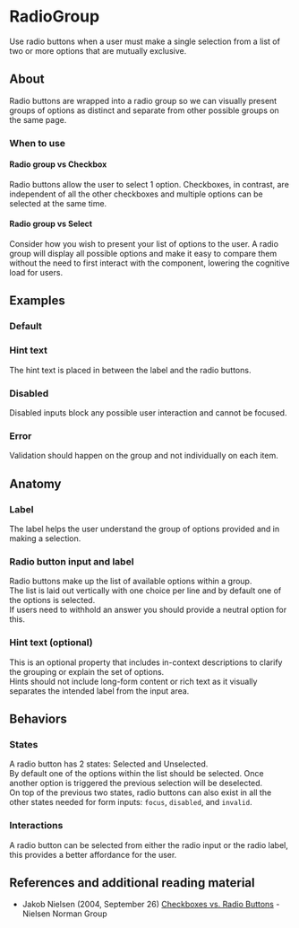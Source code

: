 
<Meta title="MUI Components/Forms/RadioGroup" anchor />

# RadioGroup

Use radio buttons when a user must make a single selection from a list of two or more options that are mutually exclusive.

## About

Radio buttons are wrapped into a radio group so we can visually present groups of options as distinct and separate from other possible groups on the same page.

### When to use

#### Radio group vs Checkbox

Radio buttons allow the user to select 1 option. Checkboxes, in contrast, are independent of all the other checkboxes and multiple options can be selected at the same time.

#### Radio group vs Select

Consider how you wish to present your list of options to the user. A radio group will display all possible options and make it easy to compare them without the need to first interact with the component, lowering the cognitive load for users.

## Examples

### Default

<Canvas>
  <Story of={Stories.Default} />
</Canvas>

### Hint text

The hint text is placed in between the label and the radio buttons.

<Canvas>
  <Story of={Stories.Hint} />
</Canvas>

### Disabled

Disabled inputs block any possible user interaction and cannot be focused.

<Canvas>
  <Story of={Stories.Disabled} />
</Canvas>

### Error

Validation should happen on the group and not individually on each item.

<Canvas>
  <Story of={Stories.Error} />
</Canvas>

## Anatomy

### Label

The label helps the user understand the group of options provided and in making a selection.

### Radio button input and label

Radio buttons make up the list of available options within a group.<br/>
The list is laid out vertically with one choice per line and by default one of the options is selected.<br/>
If users need to withhold an answer you should provide a neutral option for this.

### Hint text (optional)

This is an optional property that includes in-context descriptions to clarify the grouping or explain the set of options.<br/>
Hints should not include long-form content or rich text as it visually separates the intended label from the input area.

## Behaviors

### States

A radio button has 2 states: Selected and Unselected.<br/>
By default one of the options within the list should be selected. Once another option is triggered the previous selection will be deselected.<br/>
On top of the previous two states, radio buttons can also exist in all the other states needed for form inputs: `focus`, `disabled`, and `invalid`.

### Interactions

A radio button can be selected from either the radio input or the radio label, this provides a better affordance for the user.

## References and additional reading material

- Jakob Nielsen (2004, September 26) [Checkboxes vs. Radio Buttons](https://www.nngroup.com/articles/checkboxes-vs-radio-buttons/) - Nielsen Norman Group
